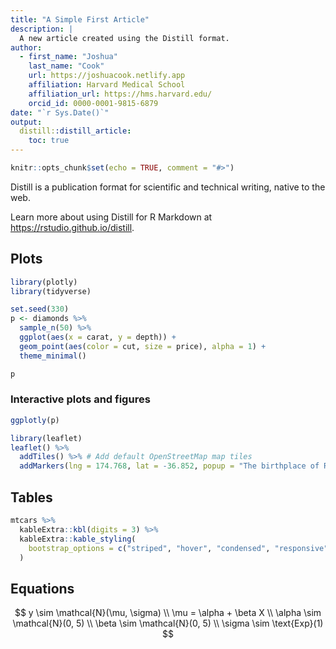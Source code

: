 ---
title: "A Simple First Article"
description: |
  A new article created using the Distill format.
author:
  - first_name: "Joshua"
    last_name: "Cook"
    url: https://joshuacook.netlify.app
    affiliation: Harvard Medical School
    affiliation_url: https://hms.harvard.edu/
    orcid_id: 0000-0001-9815-6879
date: "`r Sys.Date()`"
output: 
  distill::distill_article:
    toc: true
---

```{r setup, include=FALSE}
knitr::opts_chunk$set(echo = TRUE, comment = "#>")
```

Distill is a publication format for scientific and technical writing, native to the web. 

Learn more about using Distill for R Markdown at <https://rstudio.github.io/distill>.

## Plots

```{r}
library(plotly)
library(tidyverse)
```

```{r}
set.seed(330)
p <- diamonds %>%
  sample_n(50) %>%
  ggplot(aes(x = carat, y = depth)) +
  geom_point(aes(color = cut, size = price), alpha = 1) +
  theme_minimal()
```

```{r, dpi=500}
p
```

### Interactive plots and figures

```{r, fig.asp=1}
ggplotly(p)
```

```{r}
library(leaflet)
leaflet() %>%
  addTiles() %>% # Add default OpenStreetMap map tiles
  addMarkers(lng = 174.768, lat = -36.852, popup = "The birthplace of R")
```

## Tables

```{r}
mtcars %>%
  kableExtra::kbl(digits = 3) %>%
  kableExtra::kable_styling(
    bootstrap_options = c("striped", "hover", "condensed", "responsive")
  )
```

## Equations

$$
y \sim \mathcal{N}(\mu, \sigma) \\
\mu = \alpha + \beta X \\
\alpha \sim \mathcal{N}(0, 5) \\
\beta \sim \mathcal{N}(0, 5) \\
\sigma \sim \text{Exp}(1)
$$
